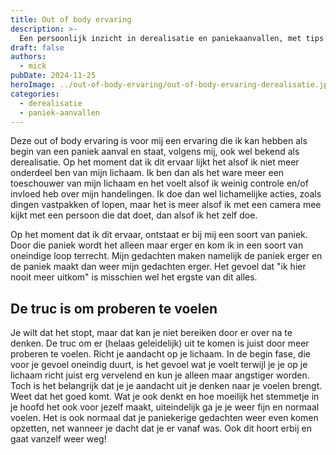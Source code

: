 ---
title: Out of body ervaring
description: >-
  Een persoonlijk inzicht in derealisatie en paniekaanvallen, met tips om rust te vinden door je aandacht te richten op je lichaam en gevoel.
draft: false
authors:
  - mick
pubDate: 2024-11-25
heroImage: ../out-of-body-ervaring/out-of-body-ervaring-derealisatie.jpg
categories:
  - derealisatie
  - paniek-aanvallen
---

Deze out of body ervaring is voor mij een ervaring die ik kan hebben als begin van een paniek aanval en staat, volgens mij, ook wel bekend als derealisatie.
Op het moment dat ik dit ervaar lijkt het alsof ik niet meer onderdeel ben van mijn lichaam. 
Ik ben dan als het ware meer een toeschouwer van mijn lichaam en het voelt alsof ik weinig controle en/of invloed heb over mijn handelingen. 
Ik doe dan wel lichamelijke acties, zoals dingen vastpakken of lopen, maar het is meer alsof ik met een camera mee kijkt met een persoon die dat doet, dan alsof ik het zelf doe. 

Op het moment dat ik dit ervaar, ontstaat er bij mij een soort van paniek. 
Door die paniek wordt het alleen maar erger en kom ik in een soort van oneindige loop terrecht. 
Mijn gedachten maken namelijk de paniek erger en de paniek maakt dan weer mijn gedachten erger.
Het gevoel dat "ik hier nooit meer uitkom" is misschien wel het ergste van dit alles.

## De truc is om proberen te voelen
Je wilt dat het stopt, maar dat kan je niet bereiken door er over na te denken. 
De truc om er (helaas geleidelijk) uit te komen is juist door meer proberen te voelen. Richt je aandacht op je lichaam. 
In de begin fase, die voor je gevoel oneindig duurt, is het gevoel wat je voelt terwijl je je op je lichaam richt juist erg vervelend en kun je alleen maar angstiger worden. 
Toch is het belangrijk dat je je aandacht uit je denken naar je voelen brengt. Weet dat het goed komt.
Wat je ook denkt en hoe moeilijk het stemmetje in je hoofd het ook voor jezelf maakt, uiteindelijk ga je je weer fijn en normaal voelen.
Het is ook normaal dat je paniekerige gedachten weer even komen opzetten, net wanneer je dacht dat je er vanaf was. Ook dit hoort erbij en gaat vanzelf weer weg!
